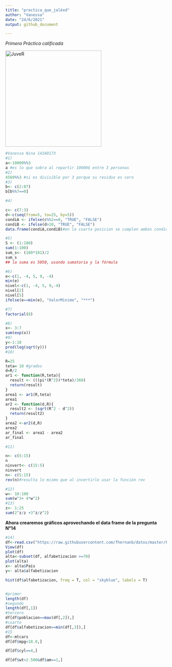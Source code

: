 ```yaml
---
title: "practica_que_jaléxd"
author: "Vanessa"
date: "24/6/2021"
output: github_document

---
```


*Primera Práctica calificada* 

<img src="https://upload.wikimedia.org/wikipedia/commons/3/3a/UNMSM_coatofarms_seal.svg" alt="JuveR" width="300px">


```r
#Vanessa Nina 14160173
#1)
a<-10000%%3
a #es lo que sobra al repartir 10000$ entre 3 personas
#2)
4560%%3 #si es divisible por 3 porque su residuo es cero
#3)
b<- c(2:87)
b[b%%7==0]

#4)

c<- c(7:3)
d<-c(seq(from=5, to=25, by=5))
condiA <- ifelse(c%%2==0, "TRUE", "FALSE")
condiB <- ifelse(d>10, "TRUE", "FALSE")
data.frame(condiA,condiB)#en la cuarta posicion se cumplen ambas condiciones

#5)
S <- (1:100)
sum(1:100)
sum_s<- (100*101)/2
sum_s
## la suma es 5050, usando sumatoria y la fórmula

#6)
e<-c(1, -4, 5, 9, -4)
min(e)
nivel<-c(1, -4, 5, 9,-4)
nivel[2]
nivel[5]
ifelse(e==min(e), "ValorMinimo", "***")

#7)
factorial(8)

#8)
x<- 3:7
sum(exp(x))
#9)
y<-1:10
prod(log(sqrt(y)))
#10)

R=25
teta= 10 #grados
d=R/2
ar1 <- function(R,teta){
  result <- (((pi*(R^2))*teta)/360)
  return(result)
}
area1 <- ar1(R,teta)
area1
ar2 <- function(d,R){
  result2 <- (sqrt(R^2 - d^2))
  return(result2)
}
area2 <-ar2(d,R)
area2
ar_final <- area1 - area2
ar_final

#11)

n<- c(5:15)
n
ninvert<- c(15:5)
ninvert
n<- c(5:15)
rev(n)#resulta lo mismo que al invertirlo usar la función rev

#12)
w<- 10:100
sum(w^3+ 4*w^2)
#13)
z<- 1:25
sum(2^z/z +3^z/z^2)
```
**Ahora crearemos gráficos aprovechando el data frame de la pregunta N°14**

```r
#14)
df<-read.csv("https://raw.githubusercontent.com/fhernanb/datos/master/Paises.txt",sep="",dec=".")
View(df)
plot(df)
alta<-subset(df, alfabetizacion >=70)
plot(alta)
x<- alta$Pais
y<- alta$alfabetizacion

hist(df$alfabetizacion, freq = T, col = "skyblue", labels = T)


#primer 
length(df)
#segundo
length(df[,1])
#tercero
df[df$poblacion==max(df[,2]),]
#cuarto
df[df$alfabetizacion==min(df[,3]),]
#15
df<-mtcars
df[df$mpg<18.0,]

df[df$cyl==4,]

df[df$wt>2.500&df$am==1,]
```

